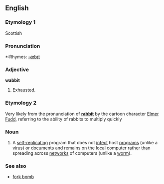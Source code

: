 ==English==
===Etymology 1===
Scottish<!--needs more--><br>{{etystub}}

===Pronunciation===
*:Rhymes: [[Rhymes:English:-æbɪt|-æbɪt]]

===Adjective===
'''wabbit'''

#Exhausted.

===Etymology 2===
Very likely from the pronunciation of '''[[rabbit]]''' by the cartoon character [[w:Elmer Fudd|Elmer Fudd]], referring to the ability of rabbits to multiply quickly

===Noun===
{{wikipedia}}
{{en-noun}}

#{{computing}} A [[self-replicating]] program that does not [[infect]] host [[program]]s (unlike a [[virus]]) or [[document]]s and remains on the local computer rather than spreading across [[network]]s of computers (unlike a [[worm]]).

===See also===
*[[fork bomb]]